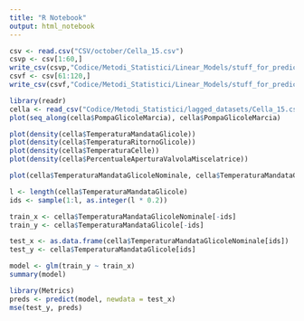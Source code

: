 ```yaml
---
title: "R Notebook"
output: html_notebook
---
```


```r
csv <- read.csv("CSV/october/Cella_15.csv")
csvp <- csv[1:60,]
write_csv(csvp,"Codice/Metodi_Statistici/Linear_Models/stuff_for_prediction_test/dati_passati.csv")
csvf <- csv[61:120,]
write_csv(csvf,"Codice/Metodi_Statistici/Linear_Models/stuff_for_prediction_test/dati_futuri.csv")
```

```r
library(readr)
cella <- read_csv("Codice/Metodi_Statistici/lagged_datasets/Cella_15.csv")
plot(seq_along(cella$PompaGlicoleMarcia), cella$PompaGlicoleMarcia)
```


```r
plot(density(cella$TemperaturaMandataGlicole))
plot(density(cella$TemperaturaRitornoGlicole))
plot(density(cella$TemperaturaCelle))
plot(density(cella$PercentualeAperturaValvolaMiscelatrice))
```

```r
plot(cella$TemperaturaMandataGlicoleNominale, cella$TemperaturaMandataGlicole)
```

```r
l <- length(cella$TemperaturaMandataGlicole)
ids <- sample(1:l, as.integer(l * 0.2))

train_x <- cella$TemperaturaMandataGlicoleNominale[-ids]
train_y <- cella$TemperaturaMandataGlicole[-ids]

test_x <- as.data.frame(cella$TemperaturaMandataGlicoleNominale[ids])
test_y <- cella$TemperaturaMandataGlicole[ids]

model <- glm(train_y ~ train_x)
summary(model)
```

```r
library(Metrics)
preds <- predict(model, newdata = test_x)
mse(test_y, preds)
```
